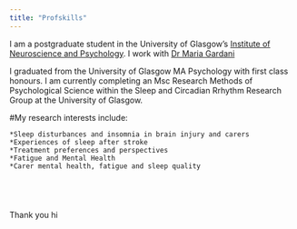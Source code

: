 ```yaml
---
title: "Profskills"
---
```


I am a postgraduate student in the University of Glasgow's
[Institute of Neuroscience and Psychology](http://www.gla.ac.uk/researchinstitutes/neurosciencepsychology/).
I work with [Dr Maria Gardani](https://www.gla.ac.uk/schools/psychology/staff/mariagardani/)

I graduated from the University of Glasgow MA Psychology with first class honours. I am currently completing an Msc Research Methods of Psychological Science within the Sleep and Circadian Rrhythm Research Group at the University of Glasgow. 

#My research interests include:

    *Sleep disturbances and insomnia in brain injury and carers 
    *Experiences of sleep after stroke 
    *Treatment preferences and perspectives 
    *Fatigue and Mental Health 
    *Carer mental health, fatigue and sleep quality 
    
    
        
        
Thank you
         hi
        
         
  